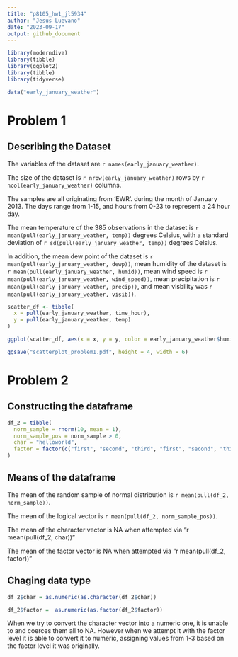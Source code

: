 ```yaml
---
title: "p8105_hw1_jl5934"
author: "Jesus Luevano"
date: "2023-09-17"
output: github_document
---
```


```r
library(moderndive)
library(tibble)
library(ggplot2)
library(tibble)
library(tidyverse)

data("early_january_weather")
```

# Problem 1

## Describing the Dataset

The variables of the dataset are `r names(early_january_weather)`.

The size of the dataset is `r nrow(early_january_weather)` rows by `r ncol(early_january_weather)` columns.

The samples are all originating from 'EWR'. during the month of January 2013. The days range from 1-15, and hours from 0-23 to represent a 24 hour day.

The mean temperature of the 385 observations in the dataset is `r mean(pull(early_january_weather, temp))` degrees Celsius, with a standard deviation of `r sd(pull(early_january_weather, temp))` degrees Celsius.

In addition, the mean dew point of the dataset is `r mean(pull(early_january_weather, dewp))`, mean humidity of the dataset is `r mean(pull(early_january_weather, humid))`, mean wind speed is `r mean(pull(early_january_weather, wind_speed))`, mean precipitation is `r mean(pull(early_january_weather, precip))`, and mean visbility was `r mean(pull(early_january_weather, visib))`.


```r
scatter_df <- tibble(
  x = pull(early_january_weather, time_hour),
  y = pull(early_january_weather, temp)
) 

ggplot(scatter_df, aes(x = x, y = y, color = early_january_weather$humid)) + geom_point()
```

```r
ggsave("scatterplot_problem1.pdf", height = 4, width = 6)
```


# Problem 2

## Constructing the dataframe

```r
df_2 = tibble(
  norm_sample = rnorm(10, mean = 1),
  norm_sample_pos = norm_sample > 0,
  char = "helloworld",
  factor = factor(c("first", "second", "third", "first", "second", "third", "first", "second", "third", "first"), levels = c("first", "second", "third"))
)
```

## Means of the dataframe

The mean of the random sample of normal distribution is `r mean(pull(df_2, norm_sample))`.

The mean of the logical vector is `r mean(pull(df_2, norm_sample_pos))`.

The mean of the character vector is NA when attempted via "r mean(pull(df_2, char))"

The mean of the factor vector is NA when attempted via "r mean(pull(df_2, factor))"


## Chaging data type

```r
df_2$char = as.numeric(as.character(df_2$char))

df_2$factor =  as.numeric(as.factor(df_2$factor))
```

When we try to convert the character vector into a numeric one, it is unable to and coerces them all to NA. However when we attempt it with the factor level it is able to convert it to numeric, assigning values from 1-3 based on the factor level it was originally. 
